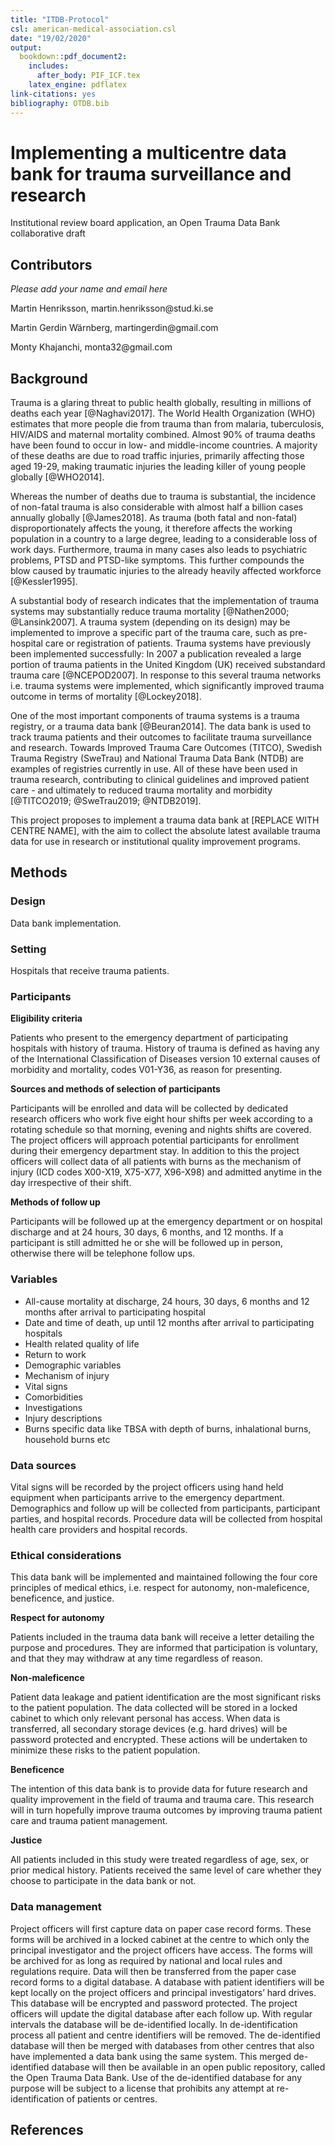 ---
title: "ITDB-Protocol"
csl: american-medical-association.csl
date: "19/02/2020"
output:
  bookdown::pdf_document2:
    includes:
      after_body: PIF_ICF.tex
    latex_engine: pdflatex
link-citations: yes
bibliography: OTDB.bib
---

# Implementing a multicentre data bank for trauma surveillance and research

Institutional review board application, an Open Trauma Data Bank collaborative draft

## Contributors

*Please add your name and email here*

Martin Henriksson, martin.henriksson@stud.ki.se

Martin Gerdin Wärnberg, martingerdin@gmail.com

Monty Khajanchi, monta32@gmail.com

## Background

Trauma is a glaring threat to public health globally, resulting in millions of deaths each year [@Naghavi2017]. The World Health Organization (WHO) estimates that more people die from trauma than from malaria, tuberculosis, HIV/AIDS and maternal mortality combined. Almost 90% of trauma deaths have been found to occur in low- and middle-income countries. A majority of these deaths are due to road traffic injuries, primarily affecting those aged 19-29, making traumatic injuries the leading killer of young people globally [@WHO2014].

Whereas the number of deaths due to trauma is substantial, the incidence of non-fatal trauma is also considerable with almost half a billion cases annually globally [@James2018]. As trauma (both fatal and non-fatal) disproportionately affects the young, it therefore affects the working population in a country to a large degree, leading to a considerable loss of work days. Furthermore, trauma in many cases also leads to psychiatric problems, PTSD and PTSD-like symptoms. This further compounds the blow caused by traumatic injuries to the already heavily affected workforce [@Kessler1995].

A substantial body of research indicates that the implementation of trauma systems may substantially reduce trauma mortality [@Nathen2000; @Lansink2007]. A trauma system (depending on its design) may be implemented to improve a specific part of the trauma care, such as pre-hospital care or registration of patients. Trauma systems have previously been implemented successfully: In 2007 a publication revealed a large portion of trauma patients in the United Kingdom (UK) received substandard trauma care [@NCEPOD2007]. In response to this several trauma networks i.e. trauma systems were implemented, which significantly improved trauma outcome in terms of mortality [@Lockey2018].

One of the most important components of trauma systems is a trauma registry, or a trauma data bank [@Beuran2014]. The data bank is used to track trauma patients and their outcomes to facilitate trauma surveillance and research. Towards Improved Trauma Care Outcomes (TITCO), Swedish Trauma Registry (SweTrau) and National Trauma Data Bank (NTDB) are examples of registries currently in use. All of these have been used in trauma research, contributing to clinical guidelines and improved patient care - and ultimately to reduced trauma mortality and morbidity [@TITCO2019; @SweTrau2019; @NTDB2019].

This project proposes to implement a trauma data bank at [REPLACE WITH CENTRE NAME], with the aim to collect the absolute latest available trauma data for use in research or institutional quality improvement programs.

## Methods

### Design
Data bank implementation.

### Setting

Hospitals that receive trauma patients.

### Participants
**Eligibility criteria**

Patients who present to the emergency department of participating hospitals with history of trauma. History of trauma is defined as having any of the International Classification of Diseases version 10 external causes of morbidity and mortality, codes V01-Y36, as reason for presenting.

**Sources and methods of selection of participants**

Participants will be enrolled and data will be collected by dedicated research officers who work five eight hour shifts per week according to a rotating schedule so that morning, evening and nights shifts are covered. The project officers will approach potential participants for enrollment during their emergency department stay. In addition to this the project officers will collect data of all patients with burns as the mechanism of injury (ICD codes X00-X19, X75-X77, X96-X98) and admitted anytime in the day irrespective of their shift.

**Methods of follow up**

Participants will be followed up at the emergency department or on hospital discharge and at 24 hours, 30 days, 6 months, and 12 months. If a participant is still admitted he or she will be followed up in person, otherwise there will be telephone follow ups.

### Variables

-	All-cause mortality at discharge, 24 hours, 30 days, 6 months and 12 months after arrival to participating hospital
-	Date and time of death, up until 12 months after arrival to participating hospitals
-	Health related quality of life
-	Return to work
-	Demographic variables
-	Mechanism of injury
-	Vital signs
-	Comorbidities
-	Investigations
-	Injury descriptions
-	Burns specific data like TBSA with depth of burns, inhalational burns, household burns etc

### Data sources

Vital signs will be recorded by the project officers using hand held equipment when participants arrive to the emergency department. Demographics and follow up will be collected from participants, participant parties, and hospital records. Procedure data will be collected from hospital health care providers and hospital records.

### Ethical considerations

This data bank will be implemented and maintained following the four core principles of medical ethics, i.e. respect for autonomy, non-maleficence, beneficence, and justice. 

**Respect for autonomy**

Patients included in the trauma data bank will receive a letter detailing the purpose and procedures. They are informed that participation is voluntary, and that they may withdraw at any time regardless of reason.

**Non-maleficence**

Patient data leakage and patient identification are the most significant risks to the patient population. The data collected will be stored in a locked cabinet to which only relevant personal has access. When data is transferred, all secondary storage devices (e.g. hard drives) will be password protected and encrypted. These actions will be undertaken to minimize these risks to the patient population.

**Beneficence**

The intention of this data bank is to provide data for future research and quality improvement in the field of trauma and trauma care. This research will in turn hopefully improve trauma outcomes by improving trauma patient care and trauma patient management.

**Justice**

All patients included in this study were treated regardless of age, sex, or prior medical history. Patients received the same level of care whether they choose to participate in the data bank or not.

### Data management

Project officers will first capture data on paper case record forms. These forms will be archived in a locked cabinet at the centre to which only the principal investigator and the project officers have access. The forms will be archived for as long as required by national and local rules and regulations require. Data will then be transferred from the paper case record forms to a digital database. A database with patient identifiers will be kept locally on the project officers and principal investigators' hard drives. This database will be encrypted and password protected. The project officers will update the digital database after each follow up. With regular intervals the database will be de-identified locally. In de-identification process all patient and centre identifiers will be removed. The 
de-identified database will then be merged with databases from other centres that also have implemented a data bank using the same system. This merged de-identified database will then be available in an open public repository, called the Open Trauma Data Bank. Use of the de-identified database for any purpose will be subject to a license that prohibits any attempt at re-identification of patients or centres.

## References